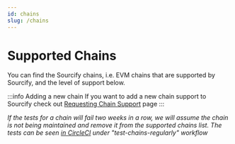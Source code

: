 ```yaml
---
id: chains
slug: /chains
---
```



# Supported Chains

You can find the Sourcify chains, i.e. EVM chains that are supported by Sourcify, and the level of support below.

:::info Adding a new chain
If you want to add a new chain support to Sourcify check out [Requesting Chain Support](/docs/chain-support) page
:::

_If the tests for a chain will fail two weeks in a row, we will assume the chain is not being maintained and remove it from the supported chains list. The tests can be seen [in CircleCI](https://app.circleci.com/pipelines/github/ethereum/sourcify?branch=master) under "test-chains-regularly" workflow_

<div>
  <Table />
</div>

